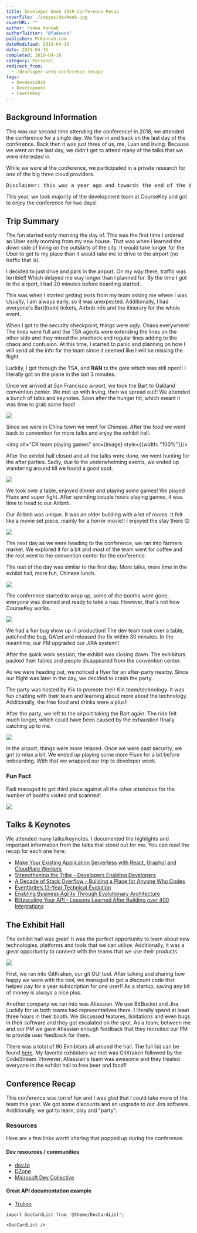 ```yaml
---
title: Developer Week 2019 Conference Recap
coverFile: ./images/devWeek.jpg
coverURL: ""
author: Fadee Kannah
authorTwitter: "@fadeenk"
publisher: MrKannah.com
dateModified: 2019-04-16
date: 2019-04-16
completed: 2019-04-16
category: Personal
redirect_from:
  - /developer-week-conference-recap/
tags:
  - DevWeek2019
  - Development
  - CourseKey
---
```



## Background Information

This was our second time attending the conference! In 2018, we attended the conference for a single day. We flew in and back on the last day of the conference. Back then it was just three of us, me, Luan and Irving. Because we went on the last day, we didn't get to attend many of the talks that we were interested in.

While we were at the conference, we participated in a private research for one of the big three cloud providers.

<YouTube videoId="GPiUXzPBsRA" />

<pre>Disclaimer: this was a year ago and towards the end of the day when we were exhausted and running on little sleep.</pre>

This year, we took majority of the development team at CourseKey and got to enjoy the conference for two days!

## Trip Summary

The fun started early morning the day of. This was the first time I ordered an Uber early morning from my new house. That was when I learned the down side of living on the outskirts of the city. It would take longer for the Uber to get to my place than it would take me to drive to the airport (no traffic that is).

I decided to just drive and park in the airport. On my way there, traffic was terrible!! Which delayed me way longer than I planned for. By the time I got to the airport, I had 20 minutes before boarding started. 

This was when I started getting texts from my team asking me where I was. Usually, I am always early, so it was unexpected. Additionally, I had everyone's Bart(train) tickets, Airbnb info and the itinerary for the whole event.

When I got to the security checkpoint, things were ugly. Chaos everywhere! The lines were full and the TSA agents were extending the lines on the other side and they mixed the precheck and regular lines adding to the chaos and confusion. At this time, I started to panic and planning on how I will send all the info for the team since it seemed like I will be missing the flight.

Luckily, I got through the TSA, and **RAN** to the gate which was still open!! I literally got on the plane in the last 3 minutes.

Once we arrived at San Francisco airport, we took the Bart to Oakland convention center. We met up with Irving, then we spread out!! We attended a bunch of talks and keynotes. Soon after the hunger hit, which meant it was time to grab some food!

![](./images/20190222_123730.jpg)

Since we were in China town we went for Chinese. After the food we went back to convention for more talks and enjoy the exhibit hall.

<img alt="CK team playing games" src={image} style={{width: "100%"}}/>

After the exhibit hall closed and all the talks were done, we went hunting for the after parties. Sadly, due to the underwhelming events, we ended up wandering around till we found a good spot.

![](./images/20190221_193023.jpg)

We took over a table, enjoyed dinner and playing some games! We played Fluxx and super fight. After spending couple hours playing games, it was time to head to our Airbnb.

Our Airbnb was unique. It was an older building with a lot of rooms. It felt like a movie set piece, mainly for a horror movie!! I enjoyed the stay there 😊

![](./images/20190221_221420.jpg)

The next day as we were heading to the conference, we ran into farmers market. We explored it for a bit and most of the team went for coffee and the rest went to the convention center for the conference.

The rest of the day was similar to the first day. More talks, more time in the exhibit hall, more fun, Chinese lunch.

![](./images/20190221_180038.jpg)

The conference started to wrap up, some of the booths were gone, everyone was drained and ready to take a nap. However, that's not how CourseKey works. 

![](./images/20190221_173727.jpg)

We had a fun bug show up in production! The dev team took over a table, patched the bug, QA'ed and released the fix within 30 minutes. In the meantime, our PM upgraded our JIRA system!! 

After the quick work session, the exhibit was closing down. The exhibitors packed their tables and people disappeared from the convention center.

As we were heading out, we noticed a flyer for an after-party nearby. Since our flight was later in the day, we decided to crash the party.

The party was hosted by Kik to promote their Kin team/technology. It was fun chatting with their team and learning about more about the technology. Additionally, the free food and drinks were a plus!!

After the party, we left to the airport taking the Bart again. The ride felt much longer, which could have been caused by the exhaustion finally catching up to me.

![](./images/20190222_202722.jpg)

In the airport, things were more relaxed. Once we were past security, we got to relax a bit. We ended up playing some more Fluxx for a bit before onboarding. With that we wrapped our trip to developer week.

### Fun Fact

Fadi managed to get third place against all the other attendees for the number of booths visited and scanned!

![](./images/Screenshot_20190222-205835_Chrome.jpg) 

## Talks & Keynotes

We attended many talks/keynotes. I documented the highlights and important information from the talks that stood out for me. You can read the recap for each one here:

- [Make Your Existing Application Serverless with React, Graphql and Cloudflare Workers](./make-your-existing-application-serverless-with-react-graphql-and-cloudflare-workers)
- [Strengthening the Tribe - Developers Enabling Developers](./strengthening-the-tribe-developers-enabling-developers)
- [A Decade of Stack Overflow - Building a Place for Anyone Who Codes](./a-decade-of-stack-overflow-building-a-place-for-anyone-who-codes)
- [Eventbrite’s 13-Year Technical Evolution](./eventbrites-13-year-technical-evolution)
- [Enabling Business Agility Through Evolutionary Architecture](./enabling-business-agility-through-evolutionary-architecture)
- [Blitzscaling Your API - Lessons Learned After Building over 400 Integrations](./blitzscaling-your-api-lessons-learned-after-building-over-400-integrations)

## The Exhibit Hall

The exhibit hall was great! It was the perfect opportunity to learn about new technologies, platforms and tools that we can utilize. Additionally, it was a great opportunity to connect with the teams that we use their products.

![](./images/Webp.net-resizeimage.jpg)

First, we ran into GitKraken, our git GUI tool. After talking and sharing how happy we were with the tool, we managed to get a discount code that helped pay for a year subscription for one user!! As a startup, saving any bit of money is always a nice plus.

Another company we ran into was Atlassian. We use BitBucket and Jira. Luckily for us both teams had representatives there. I literally spend at least three hours in their booth. We discussed features, limitations and even bugs in their software and they got escalated on the spot. As a team, between me and our PM we gave Atlassian enough feedback that they recruited our PM to provide user feedback for them.

There was a total of 90 Exhibitors all around the hall. The full list can be found [here](https://developerweek2019.sched.com/directory/exhibitors). My favorite exhibitors we met was GitKraken followed by the CodeStream. However, Atlassian's team was awesome and they treated everyone in the exhibit hall to free beer and food!!
 
## Conference Recap

This conference was ton of fun and I was glad that I could take more of the team this year. We got some discounts and an upgrade to our Jira software. Additionally, we got to learn, play and "party". 

### Resources

Here are a few links worth sharing that popped up during the conference.

#### Dev resources / communities
- [dev.to](https://dev.to/)
- [DZone](https://dzone.com)
- [Microsoft Dev Collective](https://developer.microsoft.com/en-us/collective)

#### Great API documentation example
- [Trulioo](https://developer.trulioo.com/)

```mdx-code-block
import DocCardList from '@theme/DocCardList';

<DocCardList />
```
